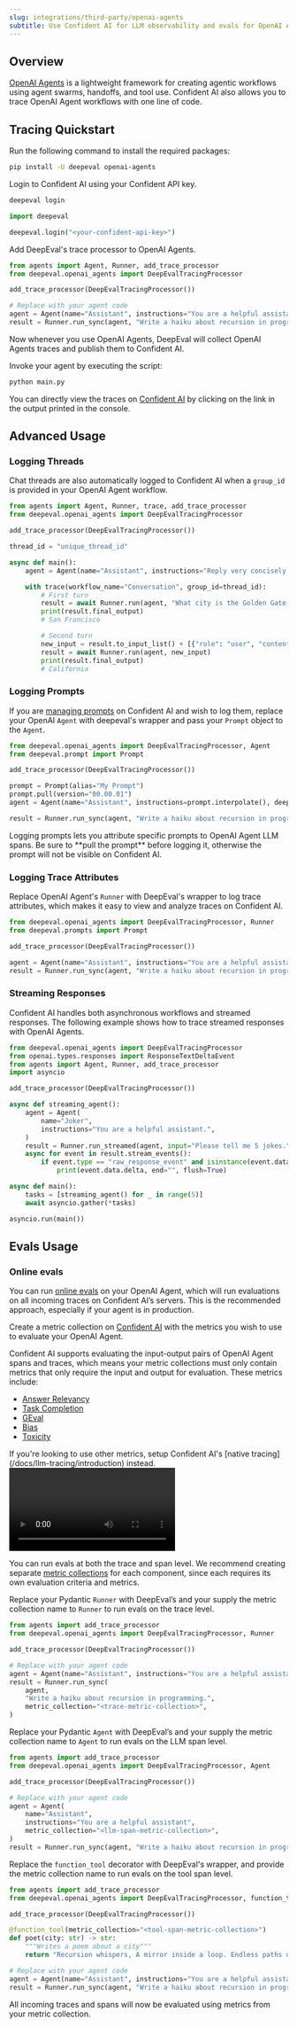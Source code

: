 ```yaml
---
slug: integrations/third-party/openai-agents
subtitle: Use Confident AI for LLM observability and evals for OpenAI Agents
---
```


## Overview

[OpenAI Agents](https://github.com/openai/openai-agents-python) is a lightweight framework for creating agentic workflows using agent swarms, handoffs, and tool use. Confident AI also allows you to trace OpenAI Agent workflows with one line of code.

## Tracing Quickstart

<Steps>

<Step title="Install Dependencies">

Run the following command to install the required packages:

```bash
pip install -U deepeval openai-agents
```

</Step>

<Step title="Setup Confident AI Key">

Login to Confident AI using your Confident API key.

<CodeBlocks>

<CodeBlock language="bash">

```bash
deepeval login
```

</CodeBlock>

<CodeBlock language="python">

```python
import deepeval

deepeval.login("<your-confident-api-key>")

```

</CodeBlock>

</CodeBlocks>

</Step>

<Step title="Configure OpenAI Agents">

Add DeepEval's trace processor to OpenAI Agents.

```python main.py {4}
from agents import Agent, Runner, add_trace_processor
from deepeval.openai_agents import DeepEvalTracingProcessor

add_trace_processor(DeepEvalTracingProcessor())

# Replace with your agent code
agent = Agent(name="Assistant", instructions="You are a helpful assistant")
result = Runner.run_sync(agent, "Write a haiku about recursion in programming.")
```

<Note>
Now whenever you use OpenAI Agents, DeepEval will collect OpenAI Agents traces and publish them to Confident AI.
</Note>
</Step>

<Step title="Run OpenAI Agents">

Invoke your agent by executing the script:

```bash
python main.py
```

You can directly view the traces on [Confident AI](https://app.confident.ai) by clicking on the link in the output printed in the console.

</Step>

</Steps>

## Advanced Usage

### Logging Threads

Chat threads are also automatically logged to Confident AI when a `group_id` is provided in your OpenAI Agent workflow.

```python main.py {4, 11}
from agents import Agent, Runner, trace, add_trace_processor
from deepeval.openai_agents import DeepEvalTracingProcessor

add_trace_processor(DeepEvalTracingProcessor())

thread_id = "unique_thread_id"

async def main():
    agent = Agent(name="Assistant", instructions="Reply very concisely.")

    with trace(workflow_name="Conversation", group_id=thread_id):
        # First turn
        result = await Runner.run(agent, "What city is the Golden Gate Bridge in?")
        print(result.final_output)
        # San Francisco

        # Second turn
        new_input = result.to_input_list() + [{"role": "user", "content": "What state is it in?"}]
        result = await Runner.run(agent, new_input)
        print(result.final_output)
        # California
```

### Logging Prompts

If you are [managing prompts](/docs/llm-evaluation/prompt-optimization/prompt-versioning) on Confident AI and wish to log them, replace your OpenAI `Agent` with deepeval's wrapper and pass your `Prompt` object to the `Agent`.

```python main.py {1, 8}
from deepeval.openai_agents import DeepEvalTracingProcessor, Agent
from deepeval.prompt import Prompt

add_trace_processor(DeepEvalTracingProcessor())

prompt = Prompt(alias="My Prompt")
prompt.pull(version="00.00.01")
agent = Agent(name="Assistant", instructions=prompt.interpolate(), deepeval_prompt=prompt)

result = Runner.run_sync(agent, "Write a haiku about recursion in programming.")
```

<Note>
  Logging prompts lets you attribute specific prompts to OpenAI Agent LLM spans.
  Be sure to **pull the prompt** before logging it, otherwise the prompt will
  not be visible on Confident AI.
</Note>

### Logging Trace Attributes

Replace OpenAI Agent's `Runner` with DeepEval's wrapper to log trace attributes, which makes it easy to view and analyze traces on Confident AI.

```python main.py {1}
from deepeval.openai_agents import DeepEvalTracingProcessor, Runner
from deepeval.prompts import Prompt

add_trace_processor(DeepEvalTracingProcessor())

agent = Agent(name="Assistant", instructions="You are a helpful assistant")
result = Runner.run_sync(agent, "Write a haiku about recursion in programming.")
```

### Streaming Responses

Confident AI handles both asynchronous workflows and streamed responses. The following example shows how to trace streamed responses with OpenAI Agents.

```python main.py {6}
from deepeval.openai_agents import DeepEvalTracingProcessor
from openai.types.responses import ResponseTextDeltaEvent
from agents import Agent, Runner, add_trace_processor
import asyncio

add_trace_processor(DeepEvalTracingProcessor())

async def streaming_agent():
    agent = Agent(
        name="Joker",
        instructions="You are a helpful assistant.",
    )
    result = Runner.run_streamed(agent, input="Please tell me 5 jokes.")
    async for event in result.stream_events():
        if event.type == "raw_response_event" and isinstance(event.data, ResponseTextDeltaEvent):
            print(event.data.delta, end="", flush=True)

async def main():
    tasks = [streaming_agent() for _ in range(5)]
    await asyncio.gather(*tasks)

asyncio.run(main())
```

## Evals Usage

### Online evals

You can run [online evals](/docs/llm-evaluation/online-evals) on your OpenAI Agent, which will run evaluations on all incoming traces on Confident AI’s servers. This is the recommended approach, especially if your agent is in production.

<Steps>

<Step title="Create metric collection">

Create a metric collection on [Confident AI](https://app.confident.ai) with the metrics you wish to use to evaluate your OpenAI Agent.

<Accordion title='Click to see supported metrics for OpenAI Agents'>

Confident AI supports evaluating the input-output pairs of OpenAI Agent spans and traces, which means your metric collections must only contain metrics that only require the input and output for evaluation. These metrics include:

- [Answer Relevancy](https://www.confident-ai.com/docs/metrics/single-turn/answer-relevancy-metric)
- [Task Completion](https://www.confident-ai.com/docs/metrics/single-turn/task-completion-metric)
- [GEval](https://deepeval.com/docs/metrics-llm-evals)
- [Bias](https://www.confident-ai.com/docs/metrics/single-turn/bias-metric)
- [Toxicity](https://www.confident-ai.com/docs/metrics/single-turn/toxicity-metric)

<Info>
  If you're looking to use other metrics, setup Confident AI's [native
  tracing](/docs/llm-tracing/introduction) instead.
</Info>

</Accordion>
<Frame caption="Create metric collection">
  <video
    src="https://confident-docs.s3.us-east-1.amazonaws.com/integrations%3Athird-party-integrations%3Acreate-metric-collection-4k.mp4"
    controls
    autoPlay
  />
</Frame>

</Step>

<Step title="Run evals">

You can run evals at both the trace and span level. We recommend creating separate [metric collections](/docs/metrics/metric-collections) for each component, since each requires its own evaluation criteria and metrics.

<Tabs>

<Tab title="Trace">

Replace your Pydantic `Runner` with DeepEval’s and your supply the metric collection name to `Runner` to run evals on the trace level.

```python main.py maxLines=100 focus={2, 11}
from agents import add_trace_processor
from deepeval.openai_agents import DeepEvalTracingProcessor, Runner

add_trace_processor(DeepEvalTracingProcessor())

# Replace with your agent code
agent = Agent(name="Assistant", instructions="You are a helpful assistant")
result = Runner.run_sync(
    agent,
    "Write a haiku about recursion in programming.",
    metric_collection="<trace-metric-collection>",
)
```

</Tab>

<Tab title="LLM Span">

Replace your Pydantic `Agent` with DeepEval’s and your supply the metric collection name to `Agent` to run evals on the LLM span level.

```python main.py maxLines=100 focus={2, 10}
from agents import add_trace_processor
from deepeval.openai_agents import DeepEvalTracingProcessor, Agent

add_trace_processor(DeepEvalTracingProcessor())

# Replace with your agent code
agent = Agent(
    name="Assistant",
    instructions="You are a helpful assistant",
    metric_collection="<llm-span-metric-collection>",
)
result = Runner.run_sync(agent, "Write a haiku about recursion in programming.")
```

</Tab>

<Tab title="Tool Span">

Replace the `function_tool` decorator with DeepEval's wrapper, and provide the metric collection name to run evals on the tool span level.

```python main.py maxLines=100 focus={2, 6}
from agents import add_trace_processor
from deepeval.openai_agents import DeepEvalTracingProcessor, function_tool

add_trace_processor(DeepEvalTracingProcessor())

@function_tool(metric_collection="<tool-span-metric-collection>")
def poet(city: str) -> str:
    """Writes a poem about a city"""
    return "Recursion whispers, A mirror inside a loop. Endless paths unfold."

# Replace with your agent code
agent = Agent(name="Assistant", instructions="You are a helpful assistant", tools=[poet])
result = Runner.run_sync(agent, "Write a haiku about recursion in programming.")
```

</Tab>
</Tabs>

<Success>
  All incoming traces and spans will now be evaluated using metrics from your
  metric collection.
</Success>

</Step>
</Steps>
